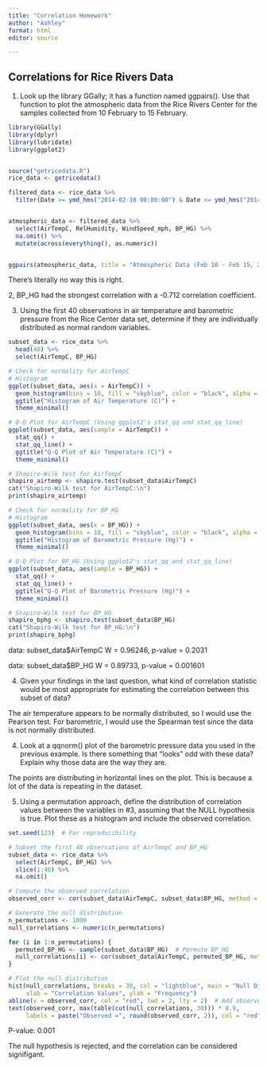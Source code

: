 ```yaml
---
title: "Correlation Homework"
author: "Ashley"
format: html
editor: source

---
```


## Correlations for Rice Rivers Data

1. Look up the library GGally; it has a function named ggpairs(). Use that function to plot the atmospheric data from the Rice Rivers Center for the samples collected from 10 February to 15 February.  

```r

library(GGally)
library(dplyr)
library(lubridate)
library(ggplot2)


source("getricedata.R")
rice_data <- getricedata()

filtered_data <- rice_data %>%
  filter(Date >= ymd_hms("2014-02-10 00:00:00") & Date <= ymd_hms("2014-02-15 23:59:59"))


atmospheric_data <- filtered_data %>%
  select(AirTempC, RelHumidity, WindSpeed_mph, BP_HG) %>%
  na.omit() %>%
  mutate(across(everything(), as.numeric)) 


ggpairs(atmospheric_data, title = "Atmospheric Data (Feb 10 - Feb 15, 2014)", progress = FALSE)
```

There's literally no way this is right. 

2, BP_HG had the strongest correlation with a -0.712 correlation coefficient. 

3. Using the first 40 observations in air temperature and barometric pressure from the Rice Center data set, determine if they are individually distributed as normal random variables. 

```r
subset_data <- rice_data %>%
  head(40) %>%
  select(AirTempC, BP_HG)

# Check for normality for AirTempC
# Histogram
ggplot(subset_data, aes(x = AirTempC)) +
  geom_histogram(bins = 10, fill = "skyblue", color = "black", alpha = 0.7) +
  ggtitle("Histogram of Air Temperature (C)") +
  theme_minimal()

# Q-Q Plot for AirTempC (Using ggplot2's stat_qq and stat_qq_line)
ggplot(subset_data, aes(sample = AirTempC)) +
  stat_qq() +
  stat_qq_line() +
  ggtitle("Q-Q Plot of Air Temperature (C)") +
  theme_minimal()

# Shapiro-Wilk test for AirTempC
shapiro_airtemp <- shapiro.test(subset_data$AirTempC)
cat("Shapiro-Wilk test for AirTempC:\n")
print(shapiro_airtemp)

# Check for normality for BP_HG
# Histogram
ggplot(subset_data, aes(x = BP_HG)) +
  geom_histogram(bins = 10, fill = "skyblue", color = "black", alpha = 0.7) +
  ggtitle("Histogram of Barometric Pressure (Hg)") +
  theme_minimal()

# Q-Q Plot for BP_HG (Using ggplot2's stat_qq and stat_qq_line)
ggplot(subset_data, aes(sample = BP_HG)) +
  stat_qq() +
  stat_qq_line() +
  ggtitle("Q-Q Plot of Barometric Pressure (Hg)") +
  theme_minimal()

# Shapiro-Wilk test for BP_HG
shapiro_bphg <- shapiro.test(subset_data$BP_HG)
cat("Shapiro-Wilk test for BP_HG:\n")
print(shapiro_bphg)
```

data:  subset_data$AirTempC
W = 0.96246, p-value = 0.2031

data:  subset_data$BP_HG
W = 0.89733, p-value = 0.001601

4. Given your findings in the last question, what kind of correlation statistic would be most appropriate for estimating the correlation between this subset of data?

The air temperature appears to be normally distributed, so I would use the Pearson test. For barometric, I would use the Spearman test since the data is not normally distributed. 

4. Look at a qqnorm() plot of the barometric pressure data you used in the previous example. Is there something that "looks" odd with these data? Explain why those data are the way they are.

The points are distributing in horizontal lines on the plot. This is because a lot of the data is repeating in the dataset. 

5. Using a permutation approach, define the distribution of correlation values between the variables in #3, assuming that the NULL hypothesis is true. Plot these as a histogram and include the observed correlation.  

```r
set.seed(123)  # For reproducibility

# Subset the first 40 observations of AirTempC and BP_HG
subset_data <- rice_data %>% 
  select(AirTempC, BP_HG) %>% 
  slice(1:40) %>% 
  na.omit()

# Compute the observed correlation
observed_corr <- cor(subset_data$AirTempC, subset_data$BP_HG, method = "pearson")

# Generate the null distribution
n_permutations <- 1000
null_correlations <- numeric(n_permutations)

for (i in 1:n_permutations) {
  permuted_BP_HG <- sample(subset_data$BP_HG)  # Permute BP_HG
  null_correlations[i] <- cor(subset_data$AirTempC, permuted_BP_HG, method = "pearson")
}

# Plot the null distribution
hist(null_correlations, breaks = 30, col = "lightblue", main = "Null Distribution of Correlations",
     xlab = "Correlation Values", ylab = "Frequency")
abline(v = observed_corr, col = "red", lwd = 2, lty = 2)  # Add observed correlation
text(observed_corr, max(table(cut(null_correlations, 30))) * 0.9, 
     labels = paste("Observed =", round(observed_corr, 2)), col = "red")

```
P-value: 0.001

The null hypothesis is rejected, and the correlation can be considered signifigant. 
